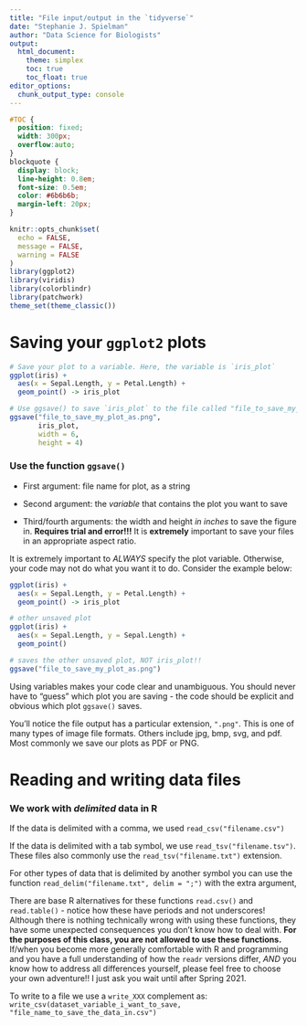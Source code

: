 ```yaml
---
title: "File input/output in the `tidyverse`"
date: "Stephanie J. Spielman"
author: "Data Science for Biologists"
output: 
  html_document:
    theme: simplex
    toc: true
    toc_float: true
editor_options: 
  chunk_output_type: console
---
```

```css
#TOC {
  position: fixed;
  width: 300px;
  overflow:auto;
}
blockquote {
  display: block;
  line-height: 0.8em;
  font-size: 0.5em;
  color: #6b6b6b;
  margin-left: 20px;
}
```


```r
knitr::opts_chunk$set(
  echo = FALSE,
  message = FALSE,
  warning = FALSE
)
library(ggplot2)
library(viridis)
library(colorblindr)
library(patchwork)
theme_set(theme_classic())
```


# Saving your `ggplot2` plots

```r
# Save your plot to a variable. Here, the variable is `iris_plot`
ggplot(iris) + 
  aes(x = Sepal.Length, y = Petal.Length) + 
  geom_point() -> iris_plot

# Use ggsave() to save `iris_plot` to the file called "file_to_save_my_plot_as.png"
ggsave("file_to_save_my_plot_as.png", 
       iris_plot,
       width = 6,
       height = 4)
```

### Use the function `ggsave()`

+ First argument: file name for plot, as a string

+ Second argument: the _variable_ that contains the plot you want to save

+ Third/fourth arguments: the width and height _in inches_ to save the figure in. **Requires trial and error!!!** It is **extremely** important to save your files in an appropriate aspect ratio.

It is extremely important to *ALWAYS* specify the plot variable. Otherwise, your code may not do what you want it to do. Consider the example below:

```r
ggplot(iris) + 
  aes(x = Sepal.Length, y = Petal.Length) + 
  geom_point() -> iris_plot

# other unsaved plot
ggplot(iris) + 
  aes(x = Sepal.Length, y = Sepal.Length) + 
  geom_point()

# saves the other unsaved plot, NOT iris_plot!!
ggsave("file_to_save_my_plot_as.png")
```

Using variables makes your code clear and unambiguous. You should never have to "guess" which plot you are saving - the code should be explicit and obvious which plot `ggsave()` saves.

You'll notice the file output has a particular extension, `".png"`. This is one of many types of image file formats. Others include jpg, bmp, svg, and pdf. Most commonly we save our plots as PDF or PNG. 

# Reading and writing data files

### We work with *delimited* data in R
If the data is delimited with a comma, we used `read_csv("filename.csv")`

If the data is delimited with a tab symbol, we use `read_tsv("filename.tsv")`. These files also commonly use the `read_tsv("filename.txt")` extension.

For other types of data that is delimited by another symbol you can use the function `read_delim("filename.txt", delim = ";")` with the extra argument,

There are base R alternatives for these functions `read.csv()` and `read.table()` - notice how these have periods and not underscores! Although there is nothing technically wrong with using these functions, they have some unexpected consequences you don't know how to deal with. **For the purposes of this class, you are not allowed to use these functions.** If/when you become more generally comfortable with R and programming and you have a full understanding of how the `readr` versions differ, *AND* you know how to address all differences yourself, please feel free to choose your own adventure!! I just ask you wait until after Spring 2021.

To write to a file we use a `write_XXX` complement as: `write_csv(dataset_variable_i_want_to_save, "file_name_to_save_the_data_in.csv")`